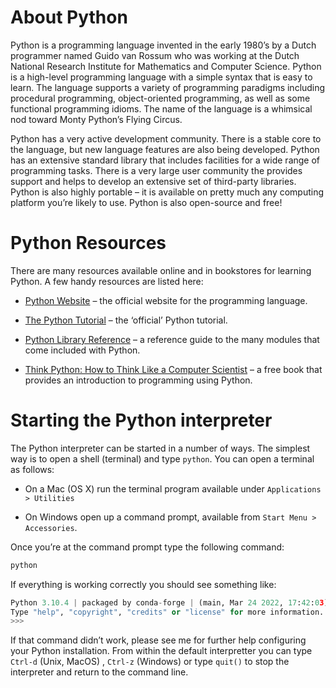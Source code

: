 # About Python

Python is a programming language invented in the early 1980's by a Dutch
programmer named Guido van Rossum who was working at the Dutch National
Research Institute for Mathematics and Computer Science. Python is a
high-level programming language with a simple syntax that is easy to
learn. The language supports a variety of programming paradigms
including procedural programming, object-oriented programming, as well
as some functional programming idioms. The name of the language is a
whimsical nod toward Monty Python's Flying Circus.

Python has a very active development community. There is a stable core
to the language, but new language features are also being developed.
Python has an extensive standard library that includes facilities for a
wide range of programming tasks. There is a very large user community
the provides support and helps to develop an extensive set of
third-party libraries. Python is also highly portable -- it is available
on pretty much any computing platform you're likely to use. Python is
also open-source and free!

# Python Resources

There are many resources available online and in bookstores for learning
Python. A few handy resources are listed here:

-   [Python Website](http://www.python.org/) -- the official website for
    the programming language.

-   [The Python Tutorial](http://docs.python.org/tutorial/) -- the
    'official' Python tutorial.

-   [Python Library Reference](http://docs.python.org/library/) -- a
    reference guide to the many modules that come included with Python.

-   [Think Python: How to Think Like a Computer
    Scientist](https://greenteapress.com/wp/think-python-2e/) --
    a free book that provides an introduction to programming using
    Python.

# Starting the Python interpreter

The Python interpreter can be started in a number of ways. The simplest
way is to open a shell (terminal) and type `python`. You can open a
terminal as follows:

-   On a Mac (OS X) run the terminal program available under
    `Applications > Utilities`

-   On Windows open up a command prompt, available from `Start Menu > Accessories`.

Once you're at the command prompt type the following command:

``` bash
python
```

If everything is working correctly you should see something like:

``` python
Python 3.10.4 | packaged by conda-forge | (main, Mar 24 2022, 17:42:03) [Clang 12.0.1 ] on darwin
Type "help", "copyright", "credits" or "license" for more information.
>>> 
```

If that command didn't work, please see me for further help configuring
your Python installation. From within the default interpretter you can
type `Ctrl-d` (Unix, MacOS) , `Ctrl-z` (Windows) or type `quit()` to
stop the interpreter and return to the command line.
